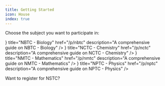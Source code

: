 ```yaml
---
title: Getting Started
icon: House
index: true
---
```


Choose the subject you want to participate in:

<Cards>
  <Card
    icon={<Microscope />}
    title="NBTC - Biology"
    href="/p/nbtc"
    description="A comprehensive guide on NBTC - Biology"
  />
  <Card
    icon={<Atom />}
    title="NCTC - Chemistry"
    href="/p/nctc"
    description="A comprehensive guide on NCTC - Chemistry"
  />
  <Card
    icon={<Calculator />}
    title="NMTC - Mathematics"
    href="/p/nmtc"
    description="A comprehensive guide on NMTC - Mathematics"
  />
  <Card
    icon={<Magnet />}
    title="NPTC - Physics"
    href="/p/nptc"
    description="A comprehensive guide on NPTC - Physics"
  />
</Cards>

Want to register for NSTC?
